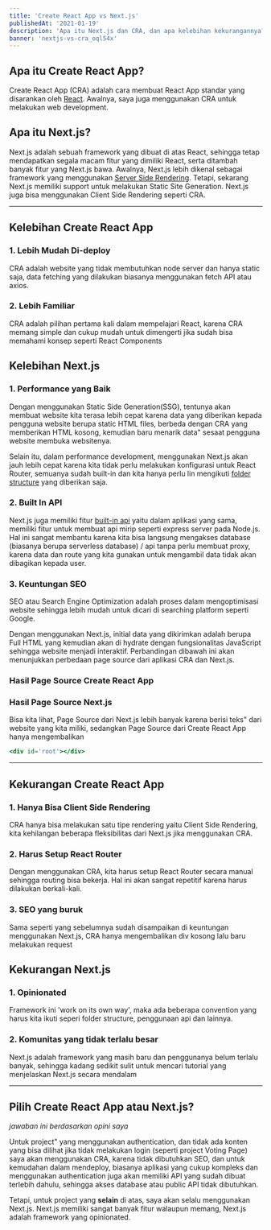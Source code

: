 ```yaml
---
title: 'Create React App vs Next.js'
publishedAt: '2021-01-19'
description: 'Apa itu Next.js dan CRA, dan apa kelebihan kekurangannya?'
banner: 'nextjs-vs-cra_oql54x'
---
```


## Apa itu Create React App?

Create React App (CRA) adalah cara membuat React App standar yang disarankan oleh [React](https://reactjs.org/). Awalnya, saya juga menggunakan CRA untuk melakukan web development.

## Apa itu Next.js?

Next.js adalah sebuah framework yang dibuat di atas React, sehingga tetap mendapatkan segala macam fitur yang dimiliki React, serta ditambah banyak fitur yang Next.js bawa. Awalnya, Next.js lebih dikenal sebagai framework yang menggunakan [Server Side Rendering](https://nextjs.org/docs/basic-features/pages#server-side-rendering). Tetapi, sekarang Next.js memiliki support untuk melakukan Static Site Generation. Next.js juga bisa menggunakan Client Side Rendering seperti CRA.

---

## Kelebihan Create React App

### 1. Lebih Mudah Di-deploy

CRA adalah website yang tidak membutuhkan node server dan hanya static saja, data fetching yang dilakukan biasanya menggunakan fetch API atau axios.

### 2. Lebih Familiar

CRA adalah pilihan pertama kali dalam mempelajari React, karena CRA memang simple dan cukup mudah untuk dimengerti jika sudah bisa memahami konsep seperti React Components

## Kelebihan Next.js

### 1. Performance yang Baik

Dengan menggunakan Static Side Generation(SSG), tentunya akan membuat website kita terasa lebih cepat karena data yang diberikan kepada pengguna website berupa static HTML files, berbeda dengan CRA yang memberikan HTML kosong, kemudian baru menarik data" sesaat pengguna website membuka websitenya.

Selain itu, dalam performance development, menggunakan Next.js akan jauh lebih cepat karena kita tidak perlu melakukan konfigurasi untuk React Router, semuanya sudah built-in dan kita hanya perlu
lin mengikuti [folder structure](https://nextjs.org/docs/routing/introduction) yang diberikan saja.

### 2. Built In API

Next.js juga memiliki fitur [built-in api](https://nextjs.org/docs/api-routes/introduction) yaitu dalam aplikasi yang sama, memiliki fitur untuk membuat api mirip seperti express server pada Node.js. Hal ini sangat membantu karena kita bisa langsung mengakses database (biasanya berupa serverless database) / api tanpa perlu membuat proxy, karena data dan route yang kita gunakan untuk mengambil data tidak akan dibagikan kepada user.

### 3. Keuntungan SEO

SEO atau Search Engine Optimization adalah proses dalam mengoptimisasi website sehingga lebih mudah untuk dicari di searching platform seperti Google.

Dengan menggunakan Next.js, initial data yang dikirimkan adalah berupa Full HTML yang kemudian akan di hydrate dengan fungsionalitas JavaScript sehingga website menjadi interaktif. Perbandingan dibawah ini akan menunjukkan perbedaan page source dari aplikasi CRA dan Next.js.

### Hasil Page Source Create React App

<CloudinaryImg
  publicId='theodorusclarence/blogs/nextjs-vs-cra/cra_qjy03j.png'
  width={1552}
  height={989}
  alt='Create React App'
/>

### Hasil Page Source Next.js

<CloudinaryImg
  publicId='theodorusclarence/blogs/nextjs-vs-cra/nextjs_jmmuep.png'
  width={1552}
  height={989}
  alt='Next.js'
/>

Bisa kita lihat, Page Source dari Next.js lebih banyak karena berisi teks" dari website yang kita miliki, sedangkan Page Source dari Create React App hanya mengembalikan

```jsx
<div id='root'></div>
```

---

## Kekurangan Create React App

### 1. Hanya Bisa Client Side Rendering

CRA hanya bisa melakukan satu tipe rendering yaitu Client Side Rendering, kita kehilangan beberapa fleksibilitas dari Next.js jika menggunakan CRA.

### 2. Harus Setup React Router

Dengan menggunakan CRA, kita harus setup React Router secara manual sehingga routing bisa bekerja. Hal ini akan sangat repetitif karena harus dilakukan berkali-kali.

### 3. SEO yang buruk

Sama seperti yang sebelumnya sudah disampaikan di keuntungan menggunakan Next.js, CRA hanya mengembalikan div kosong lalu baru melakukan request

## Kekurangan Next.js

### 1. Opinionated

Framework ini 'work on its own way', maka ada beberapa convention yang harus kita ikuti seperi folder structure, penggunaan api dan lainnya.

### 2. Komunitas yang tidak terlalu besar

Next.js adalah framework yang masih baru dan penggunanya belum terlalu banyak, sehingga kadang sedikit sulit untuk mencari tutorial yang menjelaskan Next.js secara mendalam

---

## Pilih Create React App atau Next.js?

_jawaban ini berdasarkan opini saya_

Untuk project" yang menggunakan authentication, dan tidak ada konten yang bisa dilihat jika tidak melakukan login (seperti project Voting Page) saya akan menggunakan CRA, karena tidak dibutuhkan SEO, dan untuk kemudahan dalam mendeploy, biasanya aplikasi yang cukup kompleks dan menggunakan authentication juga akan memiliki API yang sudah dibuat terlebih dahulu, sehingga akses database atau public API tidak dibutuhkan.

Tetapi, untuk project yang **selain** di atas, saya akan selalu menggunakan Next.js. Next.js memiliki sangat banyak fitur walaupun memang, Next.js adalah framework yang opinionated.
